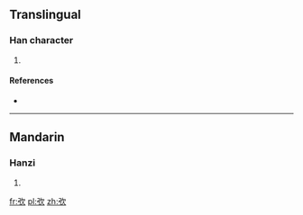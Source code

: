 ==Translingual==

===Han character===
{{Han char|rn=57|rad=弓|as=04|sn=7|four=|canj=弓弓人 (NNO), X弓弓人 (XNNO)|ids=⿰[[弓]][[欠]]}}

# {{defn|Han|sort=弓04}}

====References====
* {{Han ref|kx=0357.160|dkj=09736|dj=0674.010|hdz=20992.080|uh=5F1E|ud=24350}}

----

==Mandarin==

===Hanzi===
{{cmn-hanzi|pin=[[shěn]] ([[shen3]])|wg=shen<sup>3</sup>}}

# {{defn|lang=cmn|sort=弓04}}

[[fr:弞]]
[[pl:弞]]
[[zh:弞]]